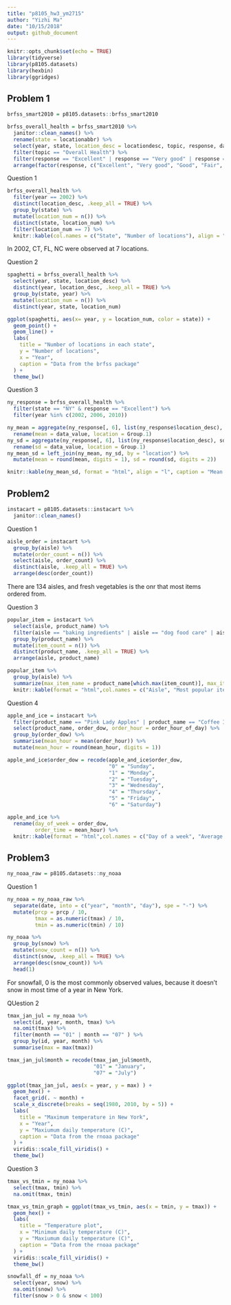 ```yaml
---
title: "p8105_hw3_ym2715"
author: "Yizhi Ma"
date: "10/15/2018"
output: github_document
---
```


```r
knitr::opts_chunk$set(echo = TRUE)
library(tidyverse)
library(p8105.datasets)
library(hexbin)
library(ggridges)
```

## Problem 1

```r
brfss_smart2010 = p8105.datasets::brfss_smart2010

brfss_overall_health = brfss_smart2010 %>% 
  janitor::clean_names() %>% 
  rename(state = locationabbr) %>% 
  select(year, state, location_desc = locationdesc, topic, response, data_value) %>% 
  filter(topic == "Overall Health") %>% 
  filter(response == "Excellent" | response == "Very good" | response == "Good" | response == "Fair" | response == "Poor") %>% 
  arrange(factor(response, c("Excellent", "Very good", "Good", "Fair", "Poor"))) 
```
Question 1

```r
brfss_overall_health %>% 
  filter(year == 2002) %>% 
  distinct(location_desc, .keep_all = TRUE) %>% 
  group_by(state) %>% 
  mutate(location_num = n()) %>% 
  distinct(state, location_num) %>% 
  filter(location_num == 7) %>% 
  knitr::kable(col.names = c("State", "Number of locations"), align = "c")  
```
  
  In 2002, CT, FL, NC were observed at 7 locations.  
    
  Question 2
```r
spaghetti = brfss_overall_health %>% 
  select(year, state, location_desc) %>% 
  distinct(year, location_desc, .keep_all = TRUE) %>% 
  group_by(state, year) %>% 
  mutate(location_num = n()) %>% 
  distinct(year, state, location_num)

ggplot(spaghetti, aes(x= year, y = location_num, color = state)) +
  geom_point() +
  geom_line() +
  labs(
    title = "Number of locations in each state",
    y = "Number of locations",
    x = "Year",
    caption = "Data from the brfss package"
  ) +
  theme_bw()
```
  
  Question 3  
  
```r
ny_response = brfss_overall_health %>% 
  filter(state == "NY" & response == "Excellent") %>% 
  filter(year %in% c(2002, 2006, 2010)) 

ny_mean = aggregate(ny_response[, 6], list(ny_response$location_desc), mean) %>% 
  rename(mean = data_value, location = Group.1)
ny_sd = aggregate(ny_response[, 6], list(ny_response$location_desc), sd) %>% 
  rename(sd = data_value, location = Group.1)
ny_mean_sd = left_join(ny_mean, ny_sd, by = "location") %>% 
  mutate(mean = round(mean, digits = 1), sd = round(sd, digits = 2))

knitr::kable(ny_mean_sd, format = "html", align = "l", caption = "Mean and sd of “Excellent” responses across locations in NY State")
```

## Problem2
```r
instacart = p8105.datasets::instacart %>% 
  janitor::clean_names()
```
  
  Question 1  
  
```r
aisle_order = instacart %>% 
  group_by(aisle) %>% 
  mutate(order_count = n()) %>% 
  select(aisle, order_count) %>% 
  distinct(aisle, .keep_all = TRUE) %>% 
  arrange(desc(order_count))
```

  There are 134 aisles, and fresh vegetables is the onr that most items ordered from.  

  Question 3  

```r
popular_item = instacart %>% 
  select(aisle, product_name) %>% 
  filter(aisle == "baking ingredients" | aisle == "dog food care" | aisle == "packaged vegetables fruits") %>% 
  group_by(product_name) %>% 
  mutate(item_count = n()) %>% 
  distinct(product_name, .keep_all = TRUE) %>% 
  arrange(aisle, product_name) 

popular_item %>% 
  group_by(aisle) %>%
  summarize(max_item_name = product_name[which.max(item_count)], max_item_count = max(item_count)) %>% 
  knitr::kable(format = "html",col.names = c("Aisle", "Most popular item", "Count"), align = "l", caption = "Most popular item in these three aisles")

```
  
  Question 4 
  
```r
apple_and_ice = instacart %>% 
  filter(product_name == "Pink Lady Apples" | product_name == "Coffee Ice Cream") %>% 
  select(product_name, order_dow, order_hour = order_hour_of_day) %>% 
  group_by(order_dow) %>% 
  summarise(mean_hour = mean(order_hour)) %>% 
  mutate(mean_hour = round(mean_hour, digits = 1)) 

apple_and_ice$order_dow = recode(apple_and_ice$order_dow, 
                                 "0" = "Sunday",
                                 "1" = "Monday",
                                 "2" = "Tuesday",
                                 "3" = "Wednesday",
                                 "4" = "Thursday",
                                 "5" = "Friday",
                                 "6" = "Saturday")

apple_and_ice %>% 
  rename(day_of_week = order_dow,
         order_time = mean_hour) %>% 
  knitr::kable(format = "html",col.names = c("Day of a week", "Average clock time of order"), align = "c", caption = "Average clock that Pink Lady Apples and Coffee Ice Cream are ordered")
```

## Problem3

```r
ny_noaa_raw = p8105.datasets::ny_noaa
```
  
  Question 1  
  
```r
ny_noaa = ny_noaa_raw %>% 
  separate(date, into = c("year", "month", "day"), spe = "-") %>% 
  mutate(prcp = prcp / 10,
         tmax = as.numeric(tmax) / 10,
         tmin = as.numeric(tmin) / 10)

ny_noaa %>% 
  group_by(snow) %>% 
  mutate(snow_count = n()) %>% 
  distinct(snow, .keep_all = TRUE) %>% 
  arrange(desc(snow_count)) %>% 
  head(1)
```
For snowfall, 0 is the most commonly observed values, because it doesn't snow in most time of a year in New York.  
  
  QUestion 2  
  
```r
tmax_jan_jul = ny_noaa %>% 
  select(id, year, month, tmax) %>% 
  na.omit(tmax) %>% 
  filter(month == "01" | month == "07" ) %>% 
  group_by(id, year, month) %>% 
  summarise(max = max(tmax))

tmax_jan_jul$month = recode(tmax_jan_jul$month,
                            "01" = "January",
                            "07" = "July")

ggplot(tmax_jan_jul, aes(x = year, y = max) ) +
  geom_hex() +
  facet_grid(. ~ month) +
  scale_x_discrete(breaks = seq(1980, 2010, by = 5)) +
  labs(
    title = "Maximum temperature in New York",
    x = "Year",
    y = "Maxiumum daily temperature (C)",
    caption = "Data from the rnoaa package"
  ) +
  viridis::scale_fill_viridis() +
  theme_bw()
```
  
  Question 3  
  
```r
tmax_vs_tmin = ny_noaa %>% 
  select(tmax, tmin) %>% 
  na.omit(tmax, tmin)

tmax_vs_tmin_graph = ggplot(tmax_vs_tmin, aes(x = tmin, y = tmax)) +
  geom_hex() +
  labs(
    title = "Temperature plot",
    x = "Minimum daily temperature (C)",
    y = "Maxiumum daily temperature (C)",
    caption = "Data from the rnoaa package"
  ) +
  viridis::scale_fill_viridis() +
  theme_bw()

snowfall_df = ny_noaa %>% 
  select(year, snow) %>% 
  na.omit(snow) %>% 
  filter(snow > 0 & snow < 100)


```






